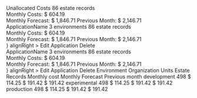 
<Meta title="Pages/Applications" />

<Canvas>
  <Story name="default">
    <Box spacing={"spacing04"} style={{ maxWidth: "1440px" }}>
      <Box boxStyle="lightGrey">
        <Row>
          <Col sm={5} md={4} lg={7}>
            <FlexContainer>
              <Hidden xs>
                <Tooltip
                  status="danger"
                  caption="13% more than AUG, 2020"
                  position="left"
                >
                  <PieChart
                    progress={13}
                    size={52}
                    strokeWidth={8}
                    color="danger"
                  >
                    <SVGIcon name="forecastUp" color="danger" />
                  </PieChart>
                </Tooltip>
              </Hidden>
              <div>
                <Text
                  size="lg"
                  weight="medium"
                  tag="div"
                  mb={theme.spacing.spacing01}
                  ml={theme.spacing.spacing04}
                  color={theme.color.text.error}
                >
                  Unallocated Costs
                </Text>
                <FlexContainer>
                  <Text
                    size="sm"
                    tag="span"
                    ml={theme.spacing.spacing04}
                    color={theme.color.text.error}
                  >
                    86 estate records
                  </Text>
                </FlexContainer>
              </div>
            </FlexContainer>
          </Col>
          <Col sm={3} md={4} lg={5}>
            <FlexContainer justifyContent="flex-end">
              <div
                style={{
                  width: "13rem",
                  paddingLeft: theme.spacing.spacing04,
                  borderLeft: theme.borders.grey,
                }}
              >
                <Text
                  size="sm"
                  tag="div"
                  mb={theme.spacing.spacing01}
                  color={theme.color.text.error}
                >
                  Monthly Costs:
                </Text>
                <Text
                  size="lg"
                  weight="medium"
                  tag="div"
                  color={theme.color.text.error}
                >
                  $ 604.19
                </Text>
              </div>
              <Hidden xs sm>
                <div
                  style={{
                    width: "13rem",
                    paddingLeft: theme.spacing.spacing04,
                    borderLeft: theme.borders.grey,
                    marginRight: "3rem",
                  }}
                >
                  <FlexContainer py={theme.spacing.spacing01}>
                    <Text
                      size="sm"
                      tag="div"
                      width="7rem"
                      color={theme.color.text.error}
                    >
                      Monthly Forecast:
                    </Text>
                    <Text
                      size="sm"
                      tag="div"
                      ml={theme.spacing.spacing02}
                      weight="medium"
                      color={theme.color.text.error}
                    >
                      $ 1,846.71
                    </Text>
                  </FlexContainer>
                  <Flex py={theme.spacing.spacing01}>
                    <Text
                      size="sm"
                      tag="div"
                      width="7rem"
                      color={theme.color.text.error}
                    >
                      Previous Month:
                    </Text>
                    <Text
                      size="sm"
                      tag="div"
                      ml={theme.spacing.spacing02}
                      weight="medium"
                      color={theme.color.text.error}
                    >
                      $ 2,146.71
                    </Text>
                  </Flex>
                </div>
              </Hidden>
            </FlexContainer>
          </Col>
        </Row>
      </Box>
    </Box>
    <Box spacing={"spacing02"} style={{ maxWidth: "1440px" }}>
      <Row>
        <Col sm={5} md={4} lg={7}>
          <FlexContainer>
            <SVGIcon name="chevronRight" />
            <Hidden xs>
              <Tooltip
                status="danger"
                caption="13% more than AUG, 2020"
                position="left"
              >
                <PieChart
                  progress={13}
                  size={52}
                  strokeWidth={8}
                  color="danger"
                  ml={theme.spacing.spacing03}
                >
                  <SVGIcon name="forecastUp" color="danger" />
                </PieChart>
              </Tooltip>
            </Hidden>
            <div>
              <Text
                size="lg"
                weight="medium"
                tag="div"
                mb={theme.spacing.spacing01}
                ml={theme.spacing.spacing04}
              >
                ApplicationName
              </Text>
              <FlexContainer>
                <Text size="sm" tag="span" ml={theme.spacing.spacing04}>
                  3 environments
                </Text>
                <Text size="sm" tag="span" ml={theme.spacing.spacing04}>
                  86 estate records
                </Text>
              </FlexContainer>
            </div>
          </FlexContainer>
        </Col>
        <Col sm={3} md={4} lg={5}>
          <FlexContainer justifyContent="flex-end">
            <div
              style={{
                width: "13rem",
                paddingLeft: theme.spacing.spacing04,
                borderLeft: theme.borders.grey,
              }}
            >
              <Text size="sm" tag="div" mb={theme.spacing.spacing01}>
                Monthly Costs:
              </Text>
              <Text size="lg" weight="medium" tag="div">
                $ 604.19
              </Text>
            </div>
            <Hidden xs sm>
              <div
                style={{
                  width: "13rem",
                  paddingLeft: theme.spacing.spacing04,
                  borderLeft: theme.borders.grey,
                  marginRight: theme.spacing.spacing07,
                }}
              >
                <FlexContainer py={theme.spacing.spacing01}>
                  <Text size="sm" tag="div" width="7rem">
                    Monthly Forecast:
                  </Text>
                  <Text
                    size="sm"
                    tag="div"
                    ml={theme.spacing.spacing02}
                    weight="medium"
                  >
                    $ 1,846.71
                  </Text>
                </FlexContainer>
                <FlexContainer py={theme.spacing.spacing01}>
                  <Text size="sm" tag="div" width="7rem">
                    Previous Month:
                  </Text>
                  <Text
                    size="sm"
                    tag="div"
                    ml={theme.spacing.spacing02}
                    weight="medium"
                  >
                    $ 2,146.71
                  </Text>
                </FlexContainer>
              </div>
            </Hidden>
            <Popover
              trigger={<Button severity="low" icon="menu" size="md" />}
              alignRight
            >
              <Navigation.Container popoverMenu>
                <Navigation.Item
                  as="a"
                  href="http://google.com"
                  target="_blank"
                >
                  <SVGIcon name="edit" />
                  <Text tag="span">Edit Application</Text>
                </Navigation.Item>
                <Navigation.Item
                  as="a"
                  href="http://google.com"
                  target="_blank"
                >
                  <SVGIcon name="trash" />
                  <Text tag="span">Delete</Text>
                </Navigation.Item>
              </Navigation.Container>
            </Popover>
          </FlexContainer>
        </Col>
      </Row>
    </Box>
    <Box spacing={"spacing02"} style={{ maxWidth: "1440px" }}>
      <Row>
        <Col sm={5} md={4} lg={7}>
          <FlexContainer>
            <SVGIcon name="chevronDown" />
            <Hidden xs>
              <Tooltip
                status="danger"
                caption="13% more than AUG, 2020"
                position="left"
              >
                <PieChart
                  progress={13}
                  size={52}
                  strokeWidth={8}
                  color="danger"
                  ml={theme.spacing.spacing03}
                >
                  <SVGIcon name="forecastUp" color="danger" />
                </PieChart>
              </Tooltip>
            </Hidden>
            <div>
              <Text
                size="lg"
                weight="medium"
                tag="div"
                mb={theme.spacing.spacing01}
                ml={theme.spacing.spacing04}
              >
                ApplicationName
              </Text>
              <FlexContainer>
                <Text size="sm" tag="span" ml={theme.spacing.spacing04}>
                  3 environments
                </Text>
                <Text size="sm" tag="span" ml={theme.spacing.spacing04}>
                  86 estate records
                </Text>
              </FlexContainer>
            </div>
          </FlexContainer>
        </Col>
        <Col sm={3} md={4} lg={5}>
          <FlexContainer justifyContent="flex-end">
            <div
              style={{
                width: "13rem",
                paddingLeft: theme.spacing.spacing04,
                borderLeft: theme.borders.grey,
              }}
            >
              <Text size="sm" tag="div" mb={theme.spacing.spacing01}>
                Monthly Costs:
              </Text>
              <Text size="lg" weight="medium" tag="div">
                $ 604.19
              </Text>
            </div>
            <Hidden xs sm>
              <div
                style={{
                  width: "13rem",
                  paddingLeft: theme.spacing.spacing04,
                  borderLeft: theme.borders.grey,
                  marginRight: theme.spacing.spacing07,
                }}
              >
                <FlexContainer py={theme.spacing.spacing01}>
                  <Text size="sm" tag="div" width="7rem">
                    Monthly Forecast:
                  </Text>
                  <Text
                    size="sm"
                    tag="div"
                    ml={theme.spacing.spacing02}
                    weight="medium"
                  >
                    $ 1,846.71
                  </Text>
                </FlexContainer>
                <FlexContainer py={theme.spacing.spacing01}>
                  <Text size="sm" tag="div" width="7rem">
                    Previous Month:
                  </Text>
                  <Text
                    size="sm"
                    tag="div"
                    ml={theme.spacing.spacing02}
                    weight="medium"
                  >
                    $ 2,146.71
                  </Text>
                </FlexContainer>
              </div>
            </Hidden>
            <Popover
              trigger={<Button severity="low" icon="menu" size="md" />}
              alignRight
            >
              <Navigation.Container popoverMenu>
                <Navigation.Item
                  as="a"
                  href="http://google.com"
                  target="_blank"
                >
                  <SVGIcon name="edit" />
                  <Text tag="span">Edit Application</Text>
                </Navigation.Item>
                <Navigation.Item
                  as="a"
                  href="http://google.com"
                  target="_blank"
                >
                  <SVGIcon name="trash" />
                  <Text tag="span">Delete</Text>
                </Navigation.Item>
              </Navigation.Container>
            </Popover>
          </FlexContainer>
        </Col>
      </Row>
      <Row>
        <Col>
          <Spacer height="1rem" />
          <Table small>
            <Table.thead>
              <Table.tr>
                <Table.th>Environment</Table.th>
                <Table.th width="40%">Organization Units</Table.th>
                <Table.th>Estate Records</Table.th>
                <Table.th>Monthly cost</Table.th>
                <Table.th>Monthly Forecast</Table.th>
                <Table.th>Previous month</Table.th>
              </Table.tr>
            </Table.thead>
            <Table.tbody>
              <Table.tr>
                <Table.td>development</Table.td>
                <Table.td> </Table.td>
                <Table.td>498</Table.td>
                <Table.td hasLeftBorder>$ 114.25</Table.td>
                <Table.td hasLeftBorder>$ 191.42</Table.td>
                <Table.td hasLeftBorder>$ 191.42</Table.td>
              </Table.tr>
              <Table.tr>
                <Table.td>experimental</Table.td>
                <Table.td> </Table.td>
                <Table.td>498</Table.td>
                <Table.td hasLeftBorder>$ 114.25</Table.td>
                <Table.td hasLeftBorder>$ 191.42</Table.td>
                <Table.td hasLeftBorder>$ 191.42</Table.td>
              </Table.tr>
              <Table.tr>
                <Table.td>production</Table.td>
                <Table.td> </Table.td>
                <Table.td>498</Table.td>
                <Table.td hasLeftBorder>$ 114.25</Table.td>
                <Table.td hasLeftBorder>$ 191.42</Table.td>
                <Table.td hasLeftBorder>$ 191.42</Table.td>
              </Table.tr>
            </Table.tbody>
          </Table>
        </Col>
      </Row>
    </Box>
  </Story>
</Canvas>
